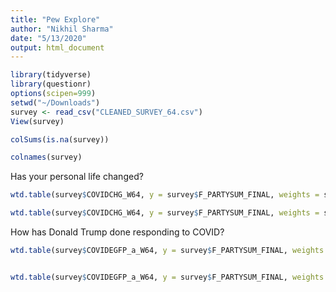 ```yaml
---
title: "Pew Explore"
author: "Nikhil Sharma"
date: "5/13/2020"
output: html_document
---
```


```r
library(tidyverse)
library(questionr)
options(scipen=999)
setwd("~/Downloads")
survey <- read_csv("CLEANED_SURVEY_64.csv")
View(survey)
```

```r
colSums(is.na(survey))
```


```r
colnames(survey)
```

Has your personal life changed?

```r
wtd.table(survey$COVIDCHG_W64, y = survey$F_PARTYSUM_FINAL, weights = survey$WEIGHT_W64) %>% prop.table()
```


```r
wtd.table(survey$COVIDCHG_W64, y = survey$F_PARTYSUM_FINAL, weights = survey$WEIGHT_W64) %>% prop.table()
```




How has Donald Trump done responding to COVID?
```r
wtd.table(survey$COVIDEGFP_a_W64, y = survey$F_PARTYSUM_FINAL, weights = survey$WEIGHT_W64) %>% prop.table()
```

```r

```


```r
wtd.table(survey$COVIDEGFP_a_W64, y = survey$F_PARTYSUM_FINAL, weights = survey$WEIGHT_W64) %>% prop.table()
```


